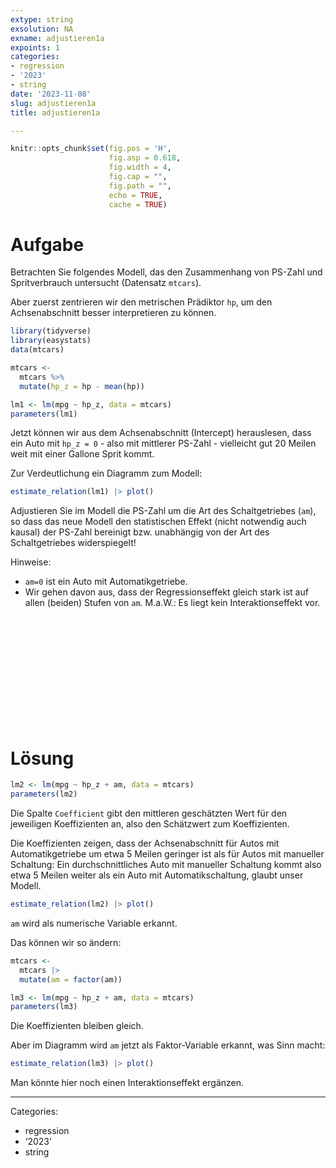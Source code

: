 ```yaml
---
extype: string
exsolution: NA
exname: adjustieren1a
expoints: 1
categories:
- regression
- '2023'
- string
date: '2023-11-08'
slug: adjustieren1a
title: adjustieren1a

---
```






```r
knitr::opts_chunk$set(fig.pos = 'H',
                      fig.asp = 0.618,
                      fig.width = 4,
                      fig.cap = "", 
                      fig.path = "",
                      echo = TRUE,
                      cache = TRUE)
```





# Aufgabe



Betrachten Sie folgendes Modell, das den Zusammenhang von PS-Zahl und Spritverbrauch untersucht (Datensatz `mtcars`).


Aber zuerst zentrieren wir den metrischen Prädiktor `hp`, um den Achsenabschnitt besser interpretieren zu können. 

```r
library(tidyverse)
library(easystats)
data(mtcars)

mtcars <-
  mtcars %>% 
  mutate(hp_z = hp - mean(hp))
```


```r
lm1 <- lm(mpg ~ hp_z, data = mtcars)
parameters(lm1)
```


Jetzt können wir aus dem Achsenabschnitt (Intercept) herauslesen, dass ein Auto mit `hp_z = 0` - also mit mittlerer PS-Zahl - vielleicht gut 20 Meilen weit mit einer Gallone Sprit kommt.

Zur Verdeutlichung ein Diagramm zum Modell:

```r
estimate_relation(lm1) |> plot()
```




Adjustieren Sie im Modell die PS-Zahl um die Art des Schaltgetriebes (`am`), so dass das neue Modell den statistischen Effekt (nicht notwendig auch kausal) der PS-Zahl bereinigt bzw. unabhängig von der Art des Schaltgetriebes widerspiegelt!

Hinweise:

- `am=0` ist ein Auto mit Automatikgetriebe.
- Wir gehen davon aus, dass der Regressionseffekt gleich stark ist auf allen (beiden) Stufen von `am`. M.a.W.: Es liegt kein Interaktionseffekt vor.


</br>
</br>
</br>
</br>
</br>
</br>
</br>
</br>
</br>
</br>

# Lösung




```r
lm2 <- lm(mpg ~ hp_z + am, data = mtcars)
parameters(lm2)
```




Die Spalte `Coefficient` gibt den mittleren geschätzten Wert für den jeweiligen Koeffizienten an,
also den Schätzwert zum Koeffizienten.

Die Koeffizienten zeigen, dass der Achsenabschnitt für Autos mit Automatikgetriebe um etwa 5 Meilen geringer ist als für Autos mit manueller Schaltung: Ein durchschnittliches Auto mit manueller Schaltung kommt also etwa 5 Meilen weiter als ein Auto mit Automatikschaltung, glaubt unser Modell.


```r
estimate_relation(lm2) |> plot()
```


`am` wird als numerische Variable erkannt.

Das können wir so ändern:

```r
mtcars <- 
  mtcars |> 
  mutate(am = factor(am))
```



```r
lm3 <- lm(mpg ~ hp_z + am, data = mtcars)
parameters(lm3)
```


Die Koeffizienten bleiben gleich.


Aber im Diagramm wird `am` jetzt als Faktor-Variable erkannt, was Sinn macht:


```r
estimate_relation(lm3) |> plot()
```

Man könnte hier noch einen Interaktionseffekt ergänzen.



---

Categories: 

- regression
- '2023'
- string

